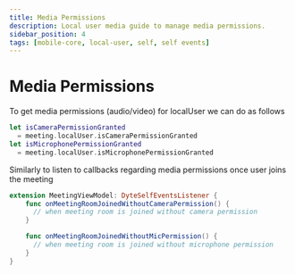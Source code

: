 ```yaml
---
title: Media Permissions
description: Local user media guide to manage media permissions.
sidebar_position: 4
tags: [mobile-core, local-user, self, self events]
---
```


# Media Permissions

To get media permissions (audio/video) for localUser we can do as follows

```swift
let isCameraPermissionGranted
  = meeting.localUser.isCameraPermissionGranted
let isMicrophonePermissionGranted
  = meeting.localUser.isMicrophonePermissionGranted
```

Similarly to listen to callbacks regarding media permissions once user joins
the meeting

```swift
extension MeetingViewModel: DyteSelfEventsListener {
    func onMeetingRoomJoinedWithoutCameraPermission() {
      // when meeting room is joined without camera permission
    }

    func onMeetingRoomJoinedWithoutMicPermission() {
      // when meeting room is joined without microphone permission
    }
}
```